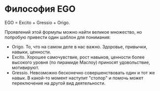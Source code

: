 # Философия EGO

EGO = Excito + Gressio + Origo.

Проявлений этой формулы можно найти великое множество, но попробую привести один шаблон для понимания:

-   Origo. То, что на самом деле в нас важно. Здоровье, привычки, навыки, ценности.
-   Excito. Хорошее самочувствие, рост навыков, ценности более высокого уровня (по пирамиде Маслоу) приносят удовольствие, мотивируют.
-   Gressio. Невозможно бесконечно совершенствовать один и тот же навык. В какой-то момент наступит "стопор" и помочь может переключение на другой вид деятельности.
